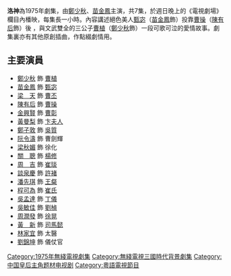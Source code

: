 {{otheruses|洛神 (消歧义)}}
{{無綫劇集 
| 中文劇名=洛神
| 英文劇名=
| 圖像=
| 拍攝日期=1975年
| 製作年份=1975年
| 翡翠台首播日期=1975年3月30日
| 監製=[[鍾景輝|鍾景輝]]
| 編導=[[鍾景輝|鍾景輝]]
| 製作統籌=
| 助理編導=[[余立綱|余立綱]]、[[單慧珠|單慧珠]]
| 編審=
| 編劇=[[余立綱|余立綱]]
| 故事=
| 集數=7
| 劇種=
| 主演=[[鄭少秋|鄭少秋]]、[[苗金鳳|苗金鳳]]、[[梁天_(香港)|梁　天]]<br>[[陳有后|陳有后]]、[[黃曼梨|黃曼梨]]
| 主題曲=
| 作曲=[[江南|江　南]]、[[江海|江　海]]
| 填詞=[[公羽|公　羽]]
| 主唱=[[鄭少秋|鄭少秋]]、[[李寶瑩|李寶瑩]]
}}
'''洛神'''為1975年劇集，由[[鄭少秋|鄭少秋]]、[[苗金鳳|苗金鳳]]主演，共7集，於週日晚上的《電視劇場》欄目內橎映，每集長一小時。內容講述絕色美人[[甄宓|甄宓]]（[[苗金鳳|苗金鳳]]飾）投靠[[曹操|曹操]]（[[陳有后|陳有后]]飾）後 ，與文武雙全的三公子[[曹植|曹植]]（[[鄭少秋|鄭少秋]]飾）一段可歌可泣的愛情故事。劇集裏亦有其他原創插曲，作點綴劇情用。

==主要演員==
*[[鄭少秋|鄭少秋]] 飾 [[曹植|曹植]] 
*[[苗金鳳|苗金鳳]] 飾 [[文昭甄皇后|甄宓]]
*[[梁天_(香港)|梁　天]] 飾 [[曹丕|曹丕]] 
*[[陳有后|陳有后]] 飾 [[曹操|曹操]]
*[[金興賢|金興賢]] 飾 [[曹彰|曹彰]]
*[[黃曼梨|黃曼梨]] 飾 [[武宣卞皇后|卞夫人]]
*[[鄭子敦|鄭子敦]] 飾 [[吳質|吳質]] 
*[[阮令濤|阮令濤]] 飾 曹劍輝
*[[梁秋媚|梁秋媚]] 飾 徐化
*[[關聰|關　聰]] 飾 [[楊修|楊修]] 
*[[周吉_(演员)|周　吉]] 飾 [[崔琰|崔琰]]
*[[談泉慶|談泉慶]] 飾 [[許褚|許褚]]
*[[潘先琪|潘先琪]] 飾 [[王粲|王粲]]
*[[程可為|程可為]] 飾 [[崔氏|崔氏]]
*[[吳孟達|吳孟達]] 飾 [[丁儀|丁儀]]
*[[吳敏佳|吳敏佳]] 飾 [[劉楨|劉楨]]
*[[周潤發|周潤發]] 飾 [[徐晃|徐晃]]
*[[黃新_(演員)|黃　新]] 飾 [[司馬懿|司馬懿]]
*[[林家宜|林家宜]] 飾 太醫
*[[劉錦坤|劉錦坤]] 飾 儀仗官

{{三国演义}}
{{TV-stub}}
[[Category:1975年無綫電視劇集|Category:1975年無綫電視劇集]]
[[Category:無綫電視三國時代背景劇集|Category:無綫電視三國時代背景劇集]]
[[Category:中国皇后主角题材电视剧|Category:中国皇后主角题材电视剧]]
[[Category:粵語電視節目|Category:粵語電視節目]]